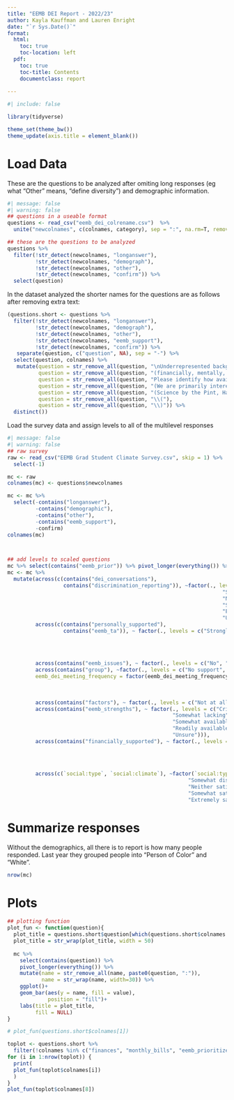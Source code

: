 ```yaml
---
title: "EEMB DEI Report - 2022/23"
author: Kayla Kauffman and Lauren Enright
date: "`r Sys.Date()`"
format: 
  html:
    toc: true
    toc-location: left
  pdf:
    toc: true
    toc-title: Contents
    documentclass: report
    
---
```


```r
#| include: false

library(tidyverse)

theme_set(theme_bw())
theme_update(axis.title = element_blank())
```

# Load Data  
These are the questions to be analyzed after omiting long responses (eg what "Other" means, "define diversity") and demographic information.
```r
#| message: false
#| warning: false
## questions in a useable format
questions <- read_csv("eemb_dei_colrename.csv")  %>% 
  unite("newcolnames", c(colnames, category), sep = ":", na.rm=T, remove=F)

## these are the questions to be analyzed
questions %>% 
  filter(!str_detect(newcolnames, "longanswer"), 
         !str_detect(newcolnames, "demograph"), 
         !str_detect(newcolnames, "other"),
         !str_detect(newcolnames, "confirm")) %>% 
  select(question)
```

In the dataset analyzed the shorter names for the questions are as follows after removing extra text:
```r
(questions.short <- questions %>% 
  filter(!str_detect(newcolnames, "longanswer"), 
         !str_detect(newcolnames, "demograph"), 
         !str_detect(newcolnames, "other"),
         !str_detect(newcolnames, "eemb_support"),
         !str_detect(newcolnames, "confirm")) %>% 
   separate(question, c("question", NA), sep = "-") %>% 
  select(question, colnames) %>% 
   mutate(question = str_remove_all(question, "\nUnderrepresented background: belonging to an identity group that has been historically and systematically excluded from higher education and other rights or opportunities, and is therefore currently less present or less visible in our department than they would be if the demographics of our community matched those of the broader population."),
          question = str_remove_all(question, "(financially, mentally, emotionally, academically, etc.)"),
          question = str_remove_all(question, "Please identify how available support is for each item based on your experience as a graduate student in EEMB.\nSupport can mean \"the department provides this resource\" or \"the department shows me where to find this resource\". "),
          question = str_remove_all(question, "(We are primarily interested in TA experiences for EEMB courses with EEMB faculty/staff.) "),
          question = str_remove_all(question, "(Science by the Pint, Happy Hour, Tea Time, Seminars)"),
          question = str_remove_all(question, "\\("),
          question = str_remove_all(question, "\\)")) %>% 
  distinct()) 
```

Load the survey data and assign levels to all of the multilevel responses
```r
#| message: false
#| warning: false
## raw survey
raw <- read_csv("EEMB Grad Student Climate Survey.csv", skip = 1) %>% 
  select(-1)

mc <- raw
colnames(mc) <- questions$newcolnames

mc <- mc %>% 
  select(-contains("longanswer"), 
         -contains("demographic"),
         -contains("other"),
         -contains("eemb_support"),
         -confirm)
colnames(mc)



## add levels to scaled questions
mc %>% select(contains("eemb_prior")) %>% pivot_longer(everything()) %>% pull(value) %>% unique()
mc <- mc %>% 
  mutate(across(c(contains("dei_conversations"),
                  contains("discrimination_reporting")), ~factor(., levels = c("Very uncomfortable",
                                                                     "Somewhat uncomfortable", 
                                                                     "Neither comfortable nor uncomfortable",
                                                                     "Somewhat comfortable",
                                                                     "Extremely comfortable",
                                                                     "Unsure"))),
         across(c(contains("personally_supported"),
                  contains("eemb_ta")), ~ factor(., levels = c("Strongly disagree", 
                                                                         "Somewhat disagree", 
                                                                         "Neither agree nor disagree",
                                                                         "Somewhat agree",
                                                                         "Strongly agree"))),
         across(contains("eemb_issues"), ~ factor(., levels = c("No", "Somewhat", "Yes", "Unsure"))),
         across(contains("group"), ~factor(., levels = c("No support", "Minimal support", "Some support", "Good suppot", "Great support", "Not sure"))),
         eemb_dei_meeting_frequency = factor(eemb_dei_meeting_frequency, levels = c("Every once in a while as needed", 
                                                                                    "Once a year", 
                                                                                    "Twice a year", 
                                                                                    "Once a quarter")),
         across(contains("factors"), ~ factor(., levels = c("Not at all important", "Mostly unimportant", "Moderately important", "Very important"))),
         across(contains("eemb_strengths"), ~ factor(., levels = c("Critically lacking",
                                                     "Somewhat lacking",
                                                     "Somewhat available", 
                                                     "Readily available", 
                                                     "Unsure"))),
         across(contains("financially_supported"), ~ factor(., levels = c("Poor", 
                                                                          "Adequate", 
                                                                          "Fair", 
                                                                          "Good", 
                                                                          "Great"))),
         across(c(`social:type`, `social:climate`), ~factor(`social:type`, levels = c("Extremely dissatisfied",
                                                          "Somewhat dissatisfied",
                                                          "Neither satisfied nor dissatisfied",
                                                          "Somewhat satisfied",
                                                          "Extremely satisfied"))))
```

# Summarize responses  
Without the demographics, all there is to report is how many people responded. Last year they grouped people into "Person of Color" and "White".
```r
nrow(mc)
```

# Plots  
```r
## plotting function
plot_fun <- function(question){
  plot_title = questions.short$question[which(questions.short$colnames == question)]
  plot_title = str_wrap(plot_title, width = 50)
  
  mc %>% 
    select(contains(question)) %>% 
    pivot_longer(everything()) %>% 
    mutate(name = str_remove_all(name, paste0(question, ":")),
           name = str_wrap(name, width=30)) %>% 
    ggplot()+
    geom_bar(aes(y = name, fill = value),
             position = "fill")+
    labs(title = plot_title,
         fill = NULL)
}

# plot_fun(questions.short$colnames[1])
```


```r
toplot <- questions.short %>% 
  filter(!colnames %in% c("finances", "monthly_bills", "eemb_prioritize", "eemb_dei_meeting_frequency", "discrimination_resources", "social"))
for (i in 1:nrow(toplot)) {
  print(
  plot_fun(toplot$colnames[i]) 
  )
}
plot_fun(toplot$colnames[8])
```

